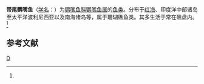 {{Speciesbox 
| taxon = Scarus taeniurus
| authority = Cuvier et Valenciennes, 1839<ref name='id7855'>{{cite web| url =http://www.bioinfo.cn/db05/BjdwSpecies.php?action=view&id=7855| title =带尾鹦嘴鱼| work =中国动物物种编目数据库| publisher =中国科学院微生物研究所| author =中国科学院动物研究所| accessdate =2009-04-16| deadurl =yes| archiveurl =https://web.archive.org/web/20160305035110/http://www.bioinfo.cn/db05/BjdwSpecies.php?action=view&id=7855| archivedate =2016-03-05}}</ref>
}}

'''带尾鹦嘴鱼'''（[[学名|学名]]：{{lang|la|''Scarus taeniurus''}}）为[[鹦嘴鱼科|鹦嘴鱼科]][[鹦嘴鱼属|鹦嘴鱼属]]的[[鱼类|鱼类]]。分布于[[红海|红海]]、印度洋中部诸岛至太平洋波利尼西亚以及南海诸岛等，属于珊瑚礁鱼类。其多生活于常在礁盘内。<ref name='id7855'/>

== 参考文献 ==
{{reflist}}

{{Wikispecies|Scarus taeniurus}}
{{Taxonbar|from=Q11060151}}

[[Category:鹦嘴鱼属|D]]


{{鱸形目小作品}}
